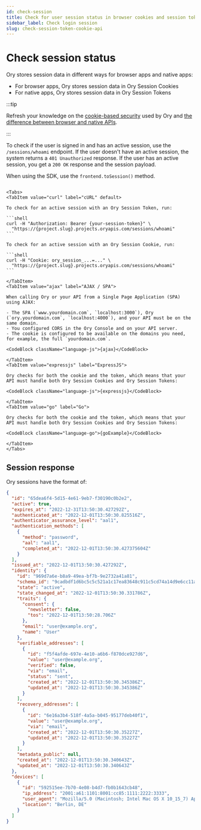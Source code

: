 ```yaml
---
id: check-session
title: Check for user session status in browser cookies and session tokens
sidebar_label: Check login session
slug: check-session-token-cookie-api
---
```


# Check session status


Ory stores session data in different ways for browser apps and native apps:

- For browser apps, Ory stores session data in Ory Session Cookies
- For native apps, Ory stores session data in Ory Session Tokens

:::tip

Refresh your knowledge on the [cookie-based security](../../security-model.mdx) used by Ory and
[the difference between browser and native APIs](../native-browser.mdx).

:::

To check if the user is signed in and has an active session, use the `/sessions/whoami` endpoint. If the user doesn't have an
active session, the system returns a `401 Unauthorized` response. If the user has an active session, you get a `200 OK` response
and the session payload.

When using the SDK, use the `frontend.toSession()` method.

````mdx-code-block

<Tabs>
<TabItem value="curl" label="cURL" default>

To check for an active session with an Ory Session Token, run:

```shell
curl -H "Authorization: Bearer {your-session-token}" \
  "https://{project.slug}.projects.oryapis.com/sessions/whoami"
```

To check for an active session with an Ory Session Cookie, run:

```shell
curl -H "Cookie: ory_session_...=..." \
  "https://{project.slug}.projects.oryapis.com/sessions/whoami"
```

</TabItem>
<TabItem value="ajax" label="AJAX / SPA">

When calling Ory or your API from a Single Page Application (SPA) using AJAX:

- The SPA (`www.yourdomain.com`, `localhost:3000`), Ory (`ory.yourdomain.com`, `localhost:4000`), and your API must be on the same domain.
- You configured CORS in the Ory Console and on your API server.
- The cookie is configured to be available on the domains you need, for example, the full `yourdomain.com`.

<CodeBlock className="language-js">{ajax}</CodeBlock>

</TabItem>
<TabItem value="expressjs" label="ExpressJS">

Ory checks for both the cookie and the token, which means that your API must handle both Ory Session Cookies and Ory Session Tokens:

<CodeBlock className="language-js">{expressjs}</CodeBlock>

</TabItem>
<TabItem value="go" label="Go">

Ory checks for both the cookie and the token, which means that your API must handle both Ory Session Cookies and Ory Session Tokens:

<CodeBlock className="language-go">{goExample}</CodeBlock>

</TabItem>
</Tabs>
````

## Session response

Ory sessions have the format of:

```json
{
  "id": "65dea6f4-5d15-4e61-9eb7-f30190c0b2e2",
  "active": true,
  "expires_at": "2022-12-31T13:50:30.427292Z",
  "authenticated_at": "2022-12-01T13:50:30.825516Z",
  "authenticator_assurance_level": "aal1",
  "authentication_methods": [
    {
      "method": "password",
      "aal": "aal1",
      "completed_at": "2022-12-01T13:50:30.427375604Z"
    }
  ],
  "issued_at": "2022-12-01T13:50:30.427292Z",
  "identity": {
    "id": "969d7a6e-b8a9-49ea-bf7b-9e2732a41a81",
    "schema_id": "9cadbdf1d6bc5c5c521a1c17ea83648c911c5cd74a14d9e6cc11a5790d133339c3524f8a2d35d34f4151d2df10a7b73d19f7bd0f709fd5ace9019e080bbc4df6",
    "state": "active",
    "state_changed_at": "2022-12-01T13:50:30.331786Z",
    "traits": {
      "consent": {
        "newsletter": false,
        "tos": "2022-12-01T13:50:28.706Z"
      },
      "email": "user@example.org",
      "name": "User"
    },
    "verifiable_addresses": [
      {
        "id": "f5f4afde-697e-4e10-a6b6-f870dce927d6",
        "value": "user@example.org",
        "verified": false,
        "via": "email",
        "status": "sent",
        "created_at": "2022-12-01T13:50:30.345386Z",
        "updated_at": "2022-12-01T13:50:30.345386Z"
      }
    ],
    "recovery_addresses": [
      {
        "id": "6e16a3b4-518f-4a5a-b045-95177deb40f1",
        "value": "user@example.org",
        "via": "email",
        "created_at": "2022-12-01T13:50:30.35227Z",
        "updated_at": "2022-12-01T13:50:30.35227Z"
      }
    ],
    "metadata_public": null,
    "created_at": "2022-12-01T13:50:30.340643Z",
    "updated_at": "2022-12-01T13:50:30.340643Z"
  },
  "devices": [
    {
      "id": "592515ee-7b70-4e08-b4d7-fb0b1643cb48",
      "ip_address": "2001:a61:1101:8001:cc85:1111:2222:3333",
      "user_agent": "Mozilla/5.0 (Macintosh; Intel Mac OS X 10_15_7) AppleWebKit/537.36 (KHTML, like Gecko) Chrome/107.0.0.0 Safari/537.36",
      "location": "Berlin, DE"
    }
  ]
}
```
